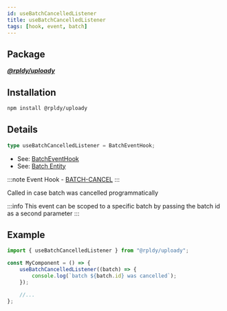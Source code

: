 ```yaml
---
id: useBatchCancelledListener
title: useBatchCancelledListener
tags: [hook, event, batch]
---
```


## Package

**_[@rpldy/uploady](../../packages/rpldy-uploady)_**

## Installation

```bash npm2yarn
npm install @rpldy/uploady
```

## Details

```typescript
type useBatchCancelledListener = BatchEventHook;
```

- See: [BatchEventHook](../types#batcheventhook)
- See: [Batch Entity](../entities/#atch)

:::note
Event Hook - [BATCH-CANCEL](../events#batchCancel)
:::

Called in case batch was cancelled programmatically

:::info
This event can be scoped to a specific batch by passing the batch id as a second parameter
:::

## Example

```javascript
import { useBatchCancelledListener } from "@rpldy/uploady";

const MyComponent = () => {
    useBatchCancelledListener((batch) => {
        console.log(`batch ${batch.id} was cancelled`);
    });

    //...
};
```
